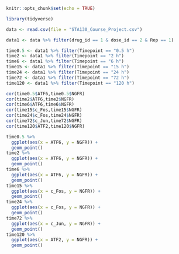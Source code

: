 
```r
knitr::opts_chunk$set(echo = TRUE)
```

```r
library(tidyverse)
```

```r
data <- read.csv(file = "STA130_Course_Project.csv")
```
```r
data1 <- data %>% filter(drug_id == 1 & dose_id == 2 & Rep == 1)
```
```r
time0.5 <- data1 %>% filter(Timepoint == "0.5 h")
time2 <- data1 %>% filter(Timepoint == "2 h")
time6 <- data1 %>% filter(Timepoint == "6 h")
time15 <- data1 %>% filter(Timepoint == "15 h")
time24 <- data1 %>% filter(Timepoint == "24 h")
time72 <- data1 %>% filter(Timepoint == "72 h")
time120 <- data1 %>% filter(Timepoint == "120 h")
```
```r
cor(time0.5$ATF6,time0.5$NGFR)
cor(time2$ATF6,time2$NGFR)
cor(time6$ATF6,time6$NGFR)
cor(time15$c_Fos,time15$NGFR)
cor(time24$c_Fos,time24$NGFR)
cor(time72$c_Jun,time72$NGFR)
cor(time120$ATF2,time120$NGFR)

```
```r
time0.5 %>%
  ggplot(aes(x = ATF6, y = NGFR)) +
  geom_point()
time2 %>%
  ggplot(aes(x = ATF6, y = NGFR)) +
  geom_point()
time6 %>%
  ggplot(aes(x = ATF6, y = NGFR)) +
  geom_point()
time15 %>%
  ggplot(aes(x = c_Fos, y = NGFR)) +
  geom_point()
time24 %>%
  ggplot(aes(x = c_Fos, y = NGFR)) +
  geom_point()
time72 %>%
  ggplot(aes(x = c_Jun, y = NGFR)) +
  geom_point()
time120 %>%
  ggplot(aes(x = ATF2, y = NGFR)) +
  geom_point()
```